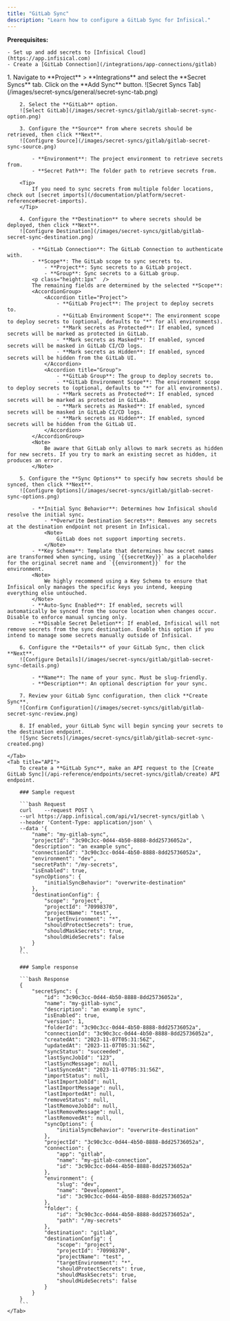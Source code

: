 ```yaml
---
title: "GitLab Sync"
description: "Learn how to configure a GitLab Sync for Infisical."
---
```


**Prerequisites:**

    - Set up and add secrets to [Infisical Cloud](https://app.infisical.com)
    - Create a [GitLab Connection](/integrations/app-connections/gitlab)

<Tabs>
    <Tab title="Infisical UI">
        1. Navigate to **Project** > **Integrations** and select the **Secret Syncs** tab. Click on the **Add Sync** button.
        ![Secret Syncs Tab](/images/secret-syncs/general/secret-sync-tab.png)

        2. Select the **GitLab** option.
        ![Select GitLab](/images/secret-syncs/gitlab/gitlab-secret-sync-option.png)

        3. Configure the **Source** from where secrets should be retrieved, then click **Next**.
        ![Configure Source](/images/secret-syncs/gitlab/gitlab-secret-sync-source.png)

            - **Environment**: The project environment to retrieve secrets from.
            - **Secret Path**: The folder path to retrieve secrets from.

        <Tip>
            If you need to sync secrets from multiple folder locations, check out [secret imports](/documentation/platform/secret-reference#secret-imports).
        </Tip>

        4. Configure the **Destination** to where secrets should be deployed, then click **Next**.
        ![Configure Destination](/images/secret-syncs/gitlab/gitlab-secret-sync-destination.png)

            - **GitLab Connection**: The GitLab Connection to authenticate with.
            - **Scope**: The GitLab scope to sync secrets to.
                - **Project**: Sync secrets to a GitLab project.
                - **Group**: Sync secrets to a GitLab group.
            <p class="height:1px"  />
            The remaining fields are determined by the selected **Scope**:
            <AccordionGroup>
                <Accordion title="Project">
                    - **GitLab Project**: The project to deploy secrets to.
                    - **GitLab Environment Scope**: The environment scope to deploy secrets to (optional, defaults to "*" for all environments).
                    - **Mark secrets as Protected**: If enabled, synced secrets will be marked as protected in GitLab.
                    - **Mark secrets as Masked**: If enabled, synced secrets will be masked in GitLab CI/CD logs.
                    - **Mark secrets as Hidden**: If enabled, synced secrets will be hidden from the GitLab UI.
                </Accordion>
                <Accordion title="Group">
                    - **GitLab Group**: The group to deploy secrets to.
                    - **GitLab Environment Scope**: The environment scope to deploy secrets to (optional, defaults to "*" for all environments).
                    - **Mark secrets as Protected**: If enabled, synced secrets will be marked as protected in GitLab.
                    - **Mark secrets as Masked**: If enabled, synced secrets will be masked in GitLab CI/CD logs.
                    - **Mark secrets as Hidden**: If enabled, synced secrets will be hidden from the GitLab UI.
                </Accordion>
            </AccordionGroup>
            <Note>
                Be aware that GitLab only allows to mark secrets as hidden for new secrets. If you try to mark an existing secret as hidden, it produces an error.
            </Note>

        5. Configure the **Sync Options** to specify how secrets should be synced, then click **Next**.
        ![Configure Options](/images/secret-syncs/gitlab/gitlab-secret-sync-options.png)

            - **Initial Sync Behavior**: Determines how Infisical should resolve the initial sync.
                - **Overwrite Destination Secrets**: Removes any secrets at the destination endpoint not present in Infisical.
                <Note>
                    GitLab does not support importing secrets.
                </Note>
            - **Key Schema**: Template that determines how secret names are transformed when syncing, using `{{secretKey}}` as a placeholder for the original secret name and `{{environment}}` for the environment.
            <Note>
                We highly recommend using a Key Schema to ensure that Infisical only manages the specific keys you intend, keeping everything else untouched.
            </Note>
            - **Auto-Sync Enabled**: If enabled, secrets will automatically be synced from the source location when changes occur. Disable to enforce manual syncing only.
            - **Disable Secret Deletion**: If enabled, Infisical will not remove secrets from the sync destination. Enable this option if you intend to manage some secrets manually outside of Infisical.

        6. Configure the **Details** of your GitLab Sync, then click **Next**.
        ![Configure Details](/images/secret-syncs/gitlab/gitlab-secret-sync-details.png)

            - **Name**: The name of your sync. Must be slug-friendly.
            - **Description**: An optional description for your sync.

        7. Review your GitLab Sync configuration, then click **Create Sync**.
        ![Confirm Configuration](/images/secret-syncs/gitlab/gitlab-secret-sync-review.png)

        8. If enabled, your GitLab Sync will begin syncing your secrets to the destination endpoint.
        ![Sync Secrets](/images/secret-syncs/gitlab/gitlab-secret-sync-created.png)

    </Tab>
    <Tab title="API">
        To create a **GitLab Sync**, make an API request to the [Create GitLab Sync](/api-reference/endpoints/secret-syncs/gitlab/create) API endpoint.

        ### Sample request

        ```bash Request
        curl    --request POST \
        --url https://app.infisical.com/api/v1/secret-syncs/gitlab \
        --header 'Content-Type: application/json' \
        --data '{
            "name": "my-gitlab-sync",
            "projectId": "3c90c3cc-0d44-4b50-8888-8dd25736052a",
            "description": "an example sync",
            "connectionId": "3c90c3cc-0d44-4b50-8888-8dd25736052a",
            "environment": "dev",
            "secretPath": "/my-secrets",
            "isEnabled": true,
            "syncOptions": {
                "initialSyncBehavior": "overwrite-destination"
            },
            "destinationConfig": {
                "scope": "project",
                "projectId": "70998370",
                "projectName": "test",
                "targetEnvironment": "*",
                "shouldProtectSecrets": true,
                "shouldMaskSecrets": true,
                "shouldHideSecrets": false
            }
        }'
        ```

        ### Sample response

        ```bash Response
        {
            "secretSync": {
                "id": "3c90c3cc-0d44-4b50-8888-8dd25736052a",
                "name": "my-gitlab-sync",
                "description": "an example sync",
                "isEnabled": true,
                "version": 1,
                "folderId": "3c90c3cc-0d44-4b50-8888-8dd25736052a",
                "connectionId": "3c90c3cc-0d44-4b50-8888-8dd25736052a",
                "createdAt": "2023-11-07T05:31:56Z",
                "updatedAt": "2023-11-07T05:31:56Z",
                "syncStatus": "succeeded",
                "lastSyncJobId": "123",
                "lastSyncMessage": null,
                "lastSyncedAt": "2023-11-07T05:31:56Z",
                "importStatus": null,
                "lastImportJobId": null,
                "lastImportMessage": null,
                "lastImportedAt": null,
                "removeStatus": null,
                "lastRemoveJobId": null,
                "lastRemoveMessage": null,
                "lastRemovedAt": null,
                "syncOptions": {
                    "initialSyncBehavior": "overwrite-destination"
                },
                "projectId": "3c90c3cc-0d44-4b50-8888-8dd25736052a",
                "connection": {
                    "app": "gitlab",
                    "name": "my-gitlab-connection",
                    "id": "3c90c3cc-0d44-4b50-8888-8dd25736052a"
                },
                "environment": {
                    "slug": "dev",
                    "name": "Development",
                    "id": "3c90c3cc-0d44-4b50-8888-8dd25736052a"
                },
                "folder": {
                    "id": "3c90c3cc-0d44-4b50-8888-8dd25736052a",
                    "path": "/my-secrets"
                },
                "destination": "gitlab",
                "destinationConfig": {
                    "scope": "project",
                    "projectId": "70998370",
                    "projectName": "test",
                    "targetEnvironment": "*",
                    "shouldProtectSecrets": true,
                    "shouldMaskSecrets": true,
                    "shouldHideSecrets": false
                }
            }
        }
        ```
    </Tab>

</Tabs>
